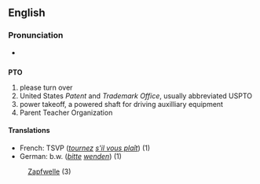 ==English==

===Pronunciation===
*{{audio|en-us-PTO.ogg|Audio (US)}}

==={{initialism}}===
'''PTO'''

#please turn over
#United States ''Patent'' and ''Trademark Office'', usually abbreviated USPTO
#power takeoff, a powered shaft for driving auxilliary equipment
#Parent Teacher Organization

====Translations====
*French: TSVP (''[[tourner|tournez]] [[s'il vous plaît]]'') (1)
*German: b.w. (''[[bitte]] [[wenden]]'') (1)
:[[Zapfwelle]] (3)